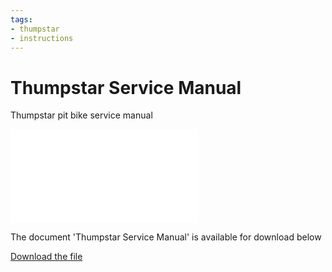 ```yaml
---
tags:
- thumpstar
- instructions
---
```



# Thumpstar Service Manual  

Thumpstar pit bike service manual

<div style={{ position: 'relative', paddingBottom: '141.4%', height: 0, overflow: 'hidden', maxWidth: '100%', background: '#f0f0f0' }}>
  <iframe
    src="/file/ThumpstarServiceManual.pdf#toolbar=0&navpanes=0&scrollbar=0"
    style={{ position: 'absolute', top: 0, left: 0, width: '100%', height: '100%' }}
    frameBorder="0"
    scrolling="no">
  </iframe>
</div>

The document 'Thumpstar Service Manual' is available for download below

[Download the file](../../../static/file/ThumpstarServiceManual.pdf)
